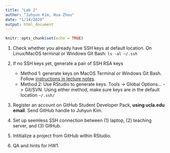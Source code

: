 ```yaml
---
title: "Lab 2"
author: "Juhyun Kim, Hua Zhou"
date: "1/14/2020"
output: html_document
---
```


```r
knitr::opts_chunk$set(echo = TRUE)
```

1. Check whether you already have SSH keys at default location. On Linux/MacOS terminal or Windows Git Bash:
    ```
    ls -al ~/.ssh
    ```
   
2. If no SSH keys yet, generate a pair of SSH RSA keys
    - Method 1: generate keys on MacOS Terminal or Windows Git Bash. Follow [instructions in lecture notes](https://ucla-biostat203b-2020winter.github.io/slides/02-linux/linux.html#steps-to-generate-keys).  
    - Method 2: Use RStudio to generate keys. Tools -> Global Options... -> Git/SVN. 
Using either method, make sure keys are in the default location `~/.ssh/`

3. Register an account on GitHub Student Developer Pack, **using ucla.edu email**. Send GitHub handle to Juhyun Kim.

4. Set up seemless SSH connection between (1) laptop, (2) teaching server, and (3) GitHub.

5. Intitialize a project from GitHub within RStudio.

6. QA and hints for HW1.
